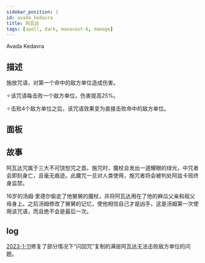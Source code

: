 ```yaml
---
sidebar_position: 1
id: avada_kedavra
title: 阿瓦达
tags: [spell, dark, manacost-6, damage]
---
```


Avada Kedavra

<!--truncate-->



<CardBasics cardKey={id}/>


## 描述

施放咒语，对第一个命中的敌方单位造成伤害。

✧该咒语每击败一个敌方单位，伤害提高25%。

✧击败4个敌方单位之后，该咒语效果变为直接击败命中的敌方单位。

## 面板


<LevelComponent/>


<CardDynamicTable cardKey={id}/>


<CardComplexTable cardKey={id}/>


## 故事

阿瓦达咒属于三大不可饶恕咒之首。施咒时，魔杖会发出一道耀眼的绿光，中咒者会即刻身亡，且毫无痕迹。此魔咒一旦对人类使用，施咒者将会被判处阿兹卡班终身监禁。

16岁的汤姆·里德尔偷走了他舅舅的魔杖，并将阿瓦达用在了他的麻瓜父亲和祖父母身上。之后汤姆修改了舅舅的记忆，使他相信自己才是凶手。这是汤姆第一次使用该咒语，而且绝不会是最后一次。

## log

[2023-1-11](/blog/230111-update-annc#fix)修复了部分情况下“闪回咒”复制的满层阿瓦达无法击败敌方单位的问题。